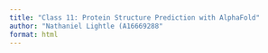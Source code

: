 ```yaml
---
title: "Class 11: Protein Structure Prediction with AlphaFold"
author: "Nathaniel Lightle (A16669288"
format: html
---
```


